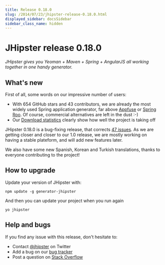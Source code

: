 ```yaml
---
title: Release 0.18.0
slug: /2014/07/23/jhipster-release-0.18.0.html
displayed_sidebar: docsSidebar
sidebar_class_name: hidden
---
```


JHipster release 0.18.0
==================

*JHipster gives you Yeoman + Maven + Spring + AngularJS all working together in one handy generator.*

What's new
----------

First of all, some words on our impressive number of users:

- With 654 GitHub stars and 43 contributors, we are already the most widely used Spring application generator, far above [Appfuse](https://github.com/appfuse/appfuse) or [Spring Roo](https://github.com/spring-projects/spring-roo). Of course, commercial alternatives are left in the dust :-)
- Our [Download statistics](http://www.npm-stats.com/~packages/generator-jhipster) clearly show how well the project is taking off

JHipster 0.18.0 is a bug-fixing release, that corrects [47 issues](https://github.com/jhipster/generator-jhipster/issues?milestone=7&page=1&state=closed). As we are getting closer and closer to our 1.0 release, we are mostly working on having a stable plateform, and will add new features later.

We also have some new Spanish, Korean and Turkish translations, thanks to everyone contributing to the project!

How to upgrade
------------

Update your version of JHipster with:

```
npm update -g generator-jhipster
```

And then you can update your project when you run again

```
yo jhipster
```

Help and bugs
--------------

If you find any issue with this release, don't hesitate to:

- Contact [@jhipster](https://twitter.com/jhipster) on Twitter
- Add a bug on our [bug tracker](https://github.com/jhipster/generator-jhipster/issues?state=open)
- Post a question on [Stack Overflow](http://stackoverflow.com/tags/jhipster/info)
